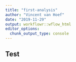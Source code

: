 ```yaml
---
title: "first-analysis"
author: "Vincent van Hoef"
date: "2019-11-29"
output: workflowr::wflow_html
editor_options:
  chunk_output_type: console
---
```


## Test

```r
```

